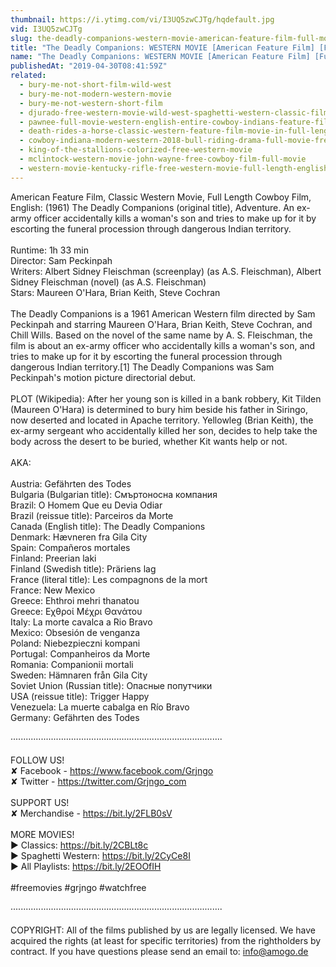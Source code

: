 ```yaml
---
thumbnail: https://i.ytimg.com/vi/I3UQ5zwCJTg/hqdefault.jpg
vid: I3UQ5zwCJTg
slug: the-deadly-companions-western-movie-american-feature-film-full-movie-english-free-films
title: "The Deadly Companions: WESTERN MOVIE [American Feature Film] [Full Movie] - ENGLISH - Free Films"
name: "The Deadly Companions: WESTERN MOVIE [American Feature Film] [Full Movie] - ENGLISH - Free Films"
publishedAt: "2019-04-30T08:41:59Z"
related:
  - bury-me-not-short-film-wild-west
  - bury-me-not-modern-western-movie
  - bury-me-not-western-short-film
  - djurado-free-western-movie-wild-west-spaghetti-western-classic-film-full-action-movie
  - pawnee-full-movie-western-english-entire-cowboy-indians-feature-film-free-full-westerns
  - death-rides-a-horse-classic-western-feature-film-movie-in-full-length-full-movies-for-free
  - cowboy-indiana-modern-western-2018-bull-riding-drama-full-movie-free-feature-film-hd
  - king-of-the-stallions-colorized-free-western-movie
  - mclintock-western-movie-john-wayne-free-cowboy-film-full-movie
  - western-movie-kentucky-rifle-free-western-movie-full-length-english-full-movies
---
```


American Feature Film, Classic Western Movie, Full Length Cowboy Film, English: (1961) The Deadly Companions (original title), Adventure. An ex-army officer accidentally kills a woman's son and tries to make up for it by escorting the funeral procession through dangerous Indian territory.<br />
<br />
Runtime: 1h 33 min<br />
Director: Sam Peckinpah<br />
Writers: Albert Sidney Fleischman (screenplay) (as A.S. Fleischman), Albert Sidney Fleischman (novel) (as A.S. Fleischman)<br />
Stars: Maureen O'Hara, Brian Keith, Steve Cochran<br />
<br />
The Deadly Companions is a 1961 American Western film directed by Sam Peckinpah and starring Maureen O'Hara, Brian Keith, Steve Cochran, and Chill Wills. Based on the novel of the same name by A. S. Fleischman, the film is about an ex-army officer who accidentally kills a woman's son, and tries to make up for it by escorting the funeral procession through dangerous Indian territory.[1] The Deadly Companions was Sam Peckinpah's motion picture directorial debut.<br />
<br />
PLOT (Wikipedia): After her young son is killed in a bank robbery, Kit Tilden (Maureen O'Hara) is determined to bury him beside his father in Siringo, now deserted and located in Apache territory. Yellowleg (Brian Keith), the ex-army sergeant who accidentally killed her son, decides to help take the body across the desert to be buried, whether Kit wants help or not.<br />
<br />
AKA:<br />
<br />
Austria: Gefährten des Todes<br />
Bulgaria (Bulgarian title): Смъртоносна компания<br />
Brazil: O Homem Que eu Devia Odiar<br />
Brazil (reissue title): Parceiros da Morte<br />
Canada (English title): The Deadly Companions<br />
Denmark: Hævneren fra Gila City<br />
Spain: Compañeros mortales<br />
Finland: Preerian laki<br />
Finland (Swedish title): Präriens lag<br />
France (literal title): Les compagnons de la mort<br />
France: New Mexico<br />
Greece: Ehthroi mehri thanatou<br />
Greece: Εχθροί Μέχρι Θανάτου<br />
Italy: La morte cavalca a Rio Bravo<br />
Mexico: Obsesión de venganza<br />
Poland: Niebezpieczni kompani<br />
Portugal: Companheiros da Morte<br />
Romania: Companionii mortali<br />
Sweden: Hämnaren från Gila City<br />
Soviet Union (Russian title): Опасные попутчики<br />
USA (reissue title): Trigger Happy<br />
Venezuela: La muerte cabalga en Río Bravo<br />
Germany: Gefährten des Todes<br />
<br />
····················································································<br />
<br />
FOLLOW US!<br />
✘ Facebook - https://www.facebook.com/Grjngo<br />
✘ Twitter - https://twitter.com/Grjngo_com<br />
<br />
SUPPORT US!<br />
✘ Merchandise - https://bit.ly/2FLB0sV<br />
<br />
MORE MOVIES! <br />
► Classics: https://bit.ly/2CBLt8c <br />
► Spaghetti Western: https://bit.ly/2CyCe8I <br />
► All Playlists: https://bit.ly/2EOOfIH <br />
<br />
#freemovies #grjngo #watchfree<br />
<br />
····················································································<br />
<br />
COPYRIGHT: All of the films published by us are legally licensed. We have acquired the rights (at least for specific territories) from the rightholders by contract. If you have questions please send an email to: info@amogo.de